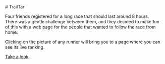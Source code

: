 <div>
# TrailTar

Four friends registered for a long race that should last around 8 hours.
There was a gentle challenge between them, and they decided to make fun of
this with a web page for the people that wanted to follow the race from home.

Clicking on the picture of any runner will bring you to a page where you can see its live ranking.

[Take a look](https://tolokoban.github.io/trail-tar).

</div>
